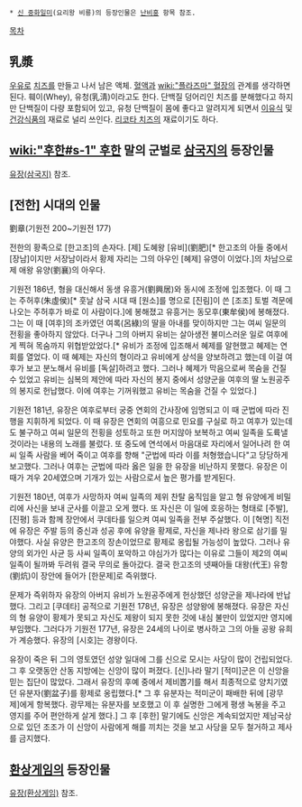  * [[신 중화일미]](요리왕 비룡)의 등장인물은 [[난비홍]] 항목 참조.

[[목차]]

== 乳漿 ==
[[우유]]로 [[치즈]]를 만들고 나서 남은 액체. [[혈액]]과 [[wiki:"플라즈마" 혈장]]의 관계를 생각하면 된다. 훼이(Whey), 유청(乳淸)이라고도 한다. 단백질 덩어리인 치즈를 분해했다고 하지만 단백질이 다량 포함되어 있고, 유청 단백질이 몸에 좋다고 알려지게 되면서 [[분유|이유식]] 및 [[건강식품]]의 재료로 널리 쓰인다. [[생치즈|리코타 치즈]]의 재료이기도 하다.

== [[wiki:"후한#s-1" 후한]] 말의 군벌로 [[삼국지]]의 등장인물 ==
[[유장(삼국지)]] 참조.

== [전한] 시대의 인물 ==
劉章(기원전 200~기원전 177)

전한의 황족으로 [한고조]의 손자다. [제] 도혜왕 [유비](劉肥)[* 한고조의 아들 중에서 [장남]이지만 서장남이라서 황제 자리는 그의 아우인 [혜제] 유영이 이었다.]의 차남으로 제 애왕 유양(劉襄)의 아우다.

기원전 186년, 형을 대신해서 동생 유흥거(劉興居)와 동시에 조정에 입조했다. 이 때 그는 주허후(朱虛侯)[* 훗날 삼국 시대 때 [원소]를 명으로 [진림]이 쓴 [조조] 토벌 격문에 나오는 주허후가 바로 이 사람이다.]에 봉해졌고 유흥거는 동모후(東牟侯)에 봉해졌다. 그는 이 때 [여후]의 조카였던 여록(呂綠)의 딸을 아내를 맞이하지만 그는 여씨 일문의 전횡을 좋아하지 않았다. 더구나 그의 아버지 유비는 살아생전 불미스러운 일로 여후에게 찍혀 목숨까지 위협받았었다.[* 유비가 조정에 입조해서 혜제를 알현했고 혜제는 연회를 열었다. 이 때 혜제는 자신의 형이라고 유비에게 상석을 양보하려고 했는데 이걸 여후가 보고 분노해서 유비를 [독살]하려고 했다. 그러나 혜제가 막음으로써 목숨을 건질 수 있었고 유비는 심복의 제안에 따라 자신의 봉지 중에서 성양군을 여후의 딸 노원공주의 봉지로 헌납했다. 이에 여후는 기꺼워했고 유비는 목숨을 건질 수 있었다.] 
 
기원전 181년, 유장은 여후로부터 궁중 연회의 간사장에 임명되고 이 때 군법에 따라 진행을 지휘하게 되었다. 이 때 유장은 연회의 여흥으로 민요를 구실로 하고 여후가 있는데도 불구하고 여씨 일문의 전횡을 성토하고 또한 머지않아 보복하고 여씨 일족을 도륙낼 것이라는 내용의 노래를 불렀다. 또 중도에 연석에서 마음대로 자리에서 일어나려 한 여씨 일족 사람을 베어 죽이고 여후를 향해 "군법에 따라 이를 처형했습니다"고 당당하게 보고했다. 그러나 여후는 군법에 따라 옳은 일을 한 유장을 비난하지 못했다. 유장은 이 때가 겨우 20세였으며 기개가 있는 사람으로서 높은 평가를 받게된다.

기원전 180년, 여후가 사망하자 여씨 일족의 제위 찬탈 움직임을 알고 형 유양에게 비밀리에 사신을 보내 군사를 이끌고 오게 했다. 또 자신은 이 일에 호응하는 형태로 [주발], [진평] 등과 함께 장안에서 쿠데타를 일으켜 여씨 일족을 전부 주살했다. 이 [혁명] 직전에 유장은 주발 등의 중신과 성공 후에 유양을 황제로, 자신을 제나라 왕으로 삼기를 밀야했다. 사실 유양은 한고조의 장손이었므로 황제로 옹립될 가능성이 높았다. 그러나 유양의 외가인 사균 등 사씨 일족이 포악하고 야심가가 많다는 이유로 그들이 제2의 여씨 일족이 될까봐 두려워 결국 무의로 돌아갔다. 결국 한고조의 넷째아들 대왕(代王) 유항(劉炕)이 장안에 들어가 [한문제]로 즉위했다. 
 
문제가 즉위하자 유장의 아버지 유비가 노원공주에게 헌상했던 성양군을 제나라에 반납했다. 그리고 [쿠데타] 공적으로 기원전 178년, 유장은 성양왕에 봉해졌다. 유장은 자신의 형 유양이 황제가 못되고 자신도 제왕이 되지 못한 것에 내심 불만이 있었지만 영지에 부임했다. 그러다가 기원전 177년, 유장은 24세의 나이로 병사하고 그의 아들 공왕 유희가 계승했다. 유장의 [시호]는 경왕이다.
 
유장이 죽은 뒤 그의 영토였던 성양 일대에 그를 신으로 모시는 사당이 많이 건립되었다. 그 후 오랫동안 산동 지방에는 신앙이 많이 퍼졌다. [신]나라 말기 [적미]군은 이 신앙을 믿는 집단이 많았다. 그래서 유장의 후예 중에서 제비뽑기를 해서 최종적으로 양치기였던 유분자(劉盆子)를 황제로 옹립했다.[* 그 후 유분자는 적미군이 패배한 뒤에 [광무제]에게 항복했다. 광무제는 유분자를 보호했고 이 후 실명한 그에게 평생 녹봉을 주고 영지를 주어 편안하게 살게 했다.]  그 후 [후한] 말기에도 신앙은 계속되었지만 제남국상으로 있던 조조가 이 신앙이 사람에게 해를 끼치는 것을 보고 사당을 모두 철거하고 제사를 금지했다.

== [[환상게임]]의 등장인물 ==
[[유장(환상게임)]] 참조.
